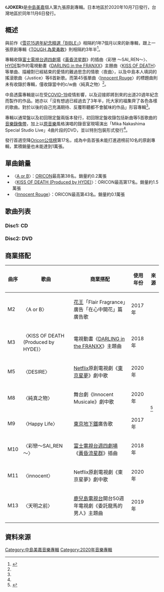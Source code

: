 {{Infobox Album |
| Name                  = JOKER
| Type                  = [[專輯|專輯]]
| Cover                 = JOKER_Mika_Nakashima.jpg
| Artist                = [[中島美嘉|中島美嘉]]
| Released              = {{Start date|2020|10|07|mf=yes}}
| Recorded              = 
| Genre                 = [[J-POP|J-POP]]
| Length                = 1:01:34
| Label                 = 日本[[新力音樂|新力音樂]]
| Producer              = 
| Reviews               = 
| Chart position        = *週間最高排行第17位（[[Oricon|Oricon]]）
| Certification         = 
| Last album            = [[雪花15週年紀念精選「BIBLE」|雪花15週年紀念精選「BIBLE」]]<br />（2019年）
| This album            = '''JOKER''' <br /> （2020年）
| Next album            = [[WITH_(中島美嘉專輯)|WITH]]<br />（2020年）
{{Singles |
  | Name           = JOKER
  | Type           = 錄音室專輯
  | Single 1       = [[A_or_B|A or B]]
  | Single 1 date  = 2017年10月25日
  | Single 2       = [[KISS_OF_DEATH_(Produced_by_HYDE)|KISS OF DEATH (Produced by HYDE)]]
  | Single 2 date  = 2018年3月7日
  | Single 3       = 彩戀～SAI_REN～
  | Single 3 date  = 2018年11月22日（線上下載）
  | Single 4 = [[Innocent_Rouge|純真之物]]
  | Single 4 date = 2020年1月22日
  }}
}}

《'''JOKER'''》是[[中島美嘉|中島美嘉]]個人第九張原創專輯。日本地區於2020年10月7日發行，台灣地區於同年11月6日發行。

== 概述 ==
與前作《[[雪花15週年紀念精選「BIBLE」|雪花15週年紀念精選「BIBLE」]]》相隔約1年7個月以來的新專輯，跟上一張原創專輯《[[TOUGH_為愛勇敢|TOUGH 為愛勇敢]]》則相隔約3年半<ref name="natalie">{{cite news |url=https://natalie.mu/music/news/391782 |script-title=ja:中島美嘉、3年半ぶりニューアルバム「JOKER」発売 |publisher=Natalie |language=Ja |date=2020-08-13 |accessdate=2021-01-23 |archive-date=2021-01-29 |archive-url=https://web.archive.org/web/20210129201931/https://natalie.mu/music/news/391782 |dead-url=no }}</ref>。

專輯收錄[[富士電視台週四劇場|富士電視台週四劇場]]《[[黃昏流星群|黃昏流星群]]》的插曲〈彩戀 ～SAI_REN～〉、[[Hyde|HYDE]]製作的電視動畫《[[DARLING_in_the_FRANXX|DARLING in the FRANXX]]》主題曲〈[[KISS_OF_DEATH_(Produced_by_HYDE)|KISS OF DEATH]]〉等單曲、描繪對已經結束的愛情的難過思念的情歌〈夜曲〉，以及中島本人填詞的搖滾歌曲〈Justice〉等6首新歌。而第45張單曲〈[[Innocent_Rouge|Innocent Rouge]]〉的標題曲則未有收錄於專輯，僅收錄當中的c/w曲〈純真之物〉<ref name="natalie"/>。

中島透露專輯是以在受[[COVID-19|COVID-19]]疫情影響，以及迎接即將到來的出道20週年紀念而製作的作品。她亦以「沒有想過已經過去了3年半，托大家的福集齊了各色各樣的歌曲。對於以後的自己充滿期待、反覆聆聽都不會膩味的作品」形容專輯<ref name="natalie"/>。

專輯以通常盤以及初回限定盤兩版本發行，初回限定盤收錄包括新曲等5首歌曲的[[音樂錄像帶|音樂錄像帶]]，加上以[[原音樂|原音樂]]風格演唱的錄音室現場演出「Mika Nakashima Special Studio Live」4曲片段的DVD，並以特別包裝形式發行<ref name="natalie"/>。

發行首週空降[[Oricon公信榜|Oricon公信榜]]第17名，成為中島首張未能打進週榜前10名的原創專輯，累積銷量也未能達到1萬張。

== 單曲銷量 ==
*〈[[A_or_B|A or B]]〉：[[ORICON|ORICON]]最高第38名。銷量約0.2萬張
*〈[[KISS_OF_DEATH_(Produced_by_HYDE)|KISS OF DEATH (Produced by HYDE)]]〉：ORICON最高第17名。銷量約1.5萬張
*〈[[Innocent_Rouge|Innocent Rouge]]〉：ORICON最高第43名。銷量約0.1萬張

== 歌曲列表 ==
=== Disc1: CD ===
{{tracklist
| collapsed =
| headline = 
| total_length =
| extra_column = 編曲
| title1 = 夜曲
| note1 = {{lang|ja|ノクターン}}
| lyrics1 = {{hlist|中島美嘉|{{tsl|ja|津波幸平}}}}
| music1 =津波幸平
| extra1 =[[野村陽一郎|野村陽一郎]]
| length1 =
| title2 = [[A_or_B|A or B]]
| note2 = 
| lyrics2 =jam note
| music2 ={{hlist|jam note}}
| extra2 ={{hlist|MANABOON|{{tsl|ja|木村佳代子}}}}
| length2 =
| title3 = [[KISS_OF_DEATH_(Produced_by_HYDE)|KISS OF DEATH (Produced by HYDE)]]
| note3 = 
| lyrics3 =[[HYDE|HYDE]]
| music3 =HYDE
| extra3 ={{hlist|HYDE|{{tsl|ja|Carlos K.}}}}
| length3 =
| title4 = Good Bye
| note4 =
| lyrics4 =中島美嘉
| music4 =今井大介 (D.I)
| extra4 ={{tsl|ja|橋本幸太}}
| length4 =
| title5 = DESIRE
| note5 =
| lyrics5 ={{hlist|中島美嘉|Lori Fine}}
| music5 =CREAM
| extra5 =T'Z BEATZ a.k.a. Staxx T
| length5 =
| title6 = So What
| note6 =
| lyrics6 =憲真
| music6 =Lori Fine
| extra6 ={{tsl|ja|COLDFEET}}
| length6 =
| title7 = Justice
| note7 =
| lyrics7 =中島美嘉
| music7 =Lori Fine
| extra7 =COLDFEET
| length7 =
| title8 = [[Innocent_Rouge|純真之物]]
| note8 = {{lang|ja|無垢なるもの}}）（Marie starring MIKA NAKASHIMA名義
| lyrics8 ={{hlist|{{tsl|ja|横内謙介}}|{{tsl|ja|宮本亜門|宮本亞門}}}}
| music8 = [[MIYAVI|MIYAVI]]
| extra8 =河野伸
| length8 =
| title9 =[[A_or_B|Happy Life]]
| note9 = 中島美嘉×Salyu名義
| lyrics9 ={{hlist|[[安藤裕子|安藤裕子]]|[[小林武史|小林武史]]}}
| music9 =小林武史
| extra9 =小林武史
| length9 =
| title10 = 彩戀～SAI_REN～
| note10 = {{lang|ja|彩恋～SAI_REN～}}
| lyrics10 =中野久美子
| music10 =イケガミキヨシ
| extra10 =イケガミキヨシ
| length10 =
| title11 = innocent
| note11 =
| lyrics11 =中島美嘉
| music11 =宇佐美宏
| extra11 ={{tsl|ja|宗本康兵}}
| length11 =
| title12 = Domino
| note12 = {{lang|ja|ドミノ}}
| lyrics12 =中島美嘉
| music12 ={{tsl|ja|河野伸}}
| extra12 ={{hlist|河野伸|{{tsl|ja|SiZK}}}}
| length12 =
| title13 = [[雪花15週年紀念精選「BIBLE」|天明之前]]
| note13 = {{lang|ja|夜が明ける前に}}
| lyrics13 ={{tsl|ja|Manami}}
| music13 =中村泰輔
| extra13 ={{hlist|中村泰輔|野村陽一郎}}
| length13 =
| title14 = 相逢在彩虹出現時
| note14 ={{lang|ja|虹が出たら君に逢いに}}
| lyrics14 ={{hlist|{{tsl|ja|森大輔}}|岡田健次良}}
| music14 ={{hlist|森大輔|岡田健次良}}
| extra14 =森大輔
| length14 =
}}

=== Disc2: DVD ===
{{tracklist
| collapsed =
| headline = <Music Video>
| total_length =
| title1 =A or B
| length1 =
| title2 =KISS OF DEATH (Produced by HYDE)
| length2 =
| title3 =Innocent Rouge
| note3 = {{lang|ja|イノサンRouge}}）（Marie Starring MIKA NAKASHIMA名義
| length3 =
| title4 =夜曲
| note4 = {{lang|ja|ノクターン}}
| length4 =
| title5 =Justice
| length5 =
}}

{{tracklist
| collapsed =
| headline = <Mika Nakashima Special Studio Live>
| total_length =
| title1 =innocent
| length1 =
| title2 =KISS OF DEATH (Produced by HYDE)
| length2 =
| title3 =夜曲
| note3 = {{lang|ja|ノクターン}}
| length3 =
| title4 =A or B
| length4 =
}}

== 商業搭配 ==
{|class="wikitable" style=font-size:small
|-
! 曲序
! 歌曲
! 商業搭配
! 使用年份
! 來源
|-
| M2
| 〈A or B〉
| [[花王|花王]]「Flair Fragrance」廣告「在心中開花」篇廣告歌
| 2017年
| rowspan="8"|<ref>{{cite news |url=https://www.sonymusic.co.jp/artist/MikaNakashima/info/520789 |script-title=ja:2020.10.7 オリジナルアルバム「JOKER」リリース決定！ |publisher=[[日本索尼音樂娛樂|ソニーミュージックオフィシャルサイト]] |language=Ja |date=2020-08-13 |accessdate=2021-01-23 |archive-date=2021-01-28 |archive-url=https://web.archive.org/web/20210128142644/https://www.sonymusic.co.jp/artist/MikaNakashima/info/520789 |dead-url=no }}</ref>
|-
| M3
| 〈KISS OF DEATH (Produced by HYDE)〉
| 電視動畫《[[DARLING_in_the_FRANXX|DARLING in the FRANXX]]》主題曲
| 2018年
|-
| M5
| 〈DESIRE〉
| [[Netflix|Netflix]]原創電視劇《[[東京星夢|東京星夢]]》劇中歌
| 2020年
|-
| M8
| 〈純真之物〉
| 舞台劇《Innocent Musicale》劇中歌
| 2020年
|-
| M9
| 〈Happy Life〉
| [[東京地下鐵|東京地下鐵]]廣告歌
| 2017年
|-
| M10
| 〈彩戀～SAI_REN～〉
| [[富士電視台週四劇場|富士電視台週四劇場]]《[[黃昏流星群|黃昏流星群]]》插曲
| 2018年
|-
| M11
| 〈innocent〉
| Netflix原創電視劇《東京星夢》劇中歌
| 2020年
|-
| M13
| 〈天明之前〉
| [[鹿兒島電視台|鹿兒島電視台]]開台50週年電視劇《委託龍馬的男人》主題曲
| 2019年
|}

== 資料來源 ==
{{reflist}}

{{中島美嘉}}

[[Category:中島美嘉音樂專輯|Category:中島美嘉音樂專輯]]
[[Category:2020年音樂專輯|Category:2020年音樂專輯]]
